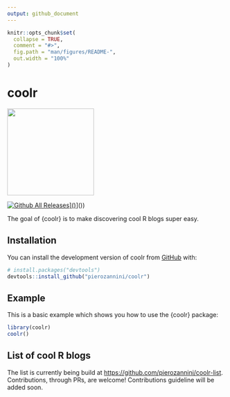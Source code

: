 ```yaml
---
output: github_document
---
```


<!-- README.md is generated from README.Rmd. Please edit that file -->

```r
knitr::opts_chunk$set(
  collapse = TRUE,
  comment = "#>",
  fig.path = "man/figures/README-",
  out.width = "100%"
)
```

# coolr

<img src="https://user-images.githubusercontent.com/61829115/200622730-82f48606-27b7-4864-b7d9-d5434803439b.png" width="200"/>

<!-- badges: start -->

[![Github All Releases]([https://img.shields.io/github/downloads/pierozannini/coolr/total.svg)]()](https://img.shields.io/github/downloads/pierozannini/coolr/total.svg)]())

<!-- badges: end -->

The goal of {coolr} is to make discovering cool R blogs super easy.

## Installation

You can install the development version of coolr from [GitHub](https://github.com/) with:

``` r
# install.packages("devtools")
devtools::install_github("pierozannini/coolr")
```

## Example

This is a basic example which shows you how to use the {coolr} package:

```r
library(coolr)
coolr()
```

## List of cool R blogs

The list is currently being build at <https://github.com/pierozannini/coolr-list>. Contributions, through PRs, are welcome! Contributions guideline will be added soon.
